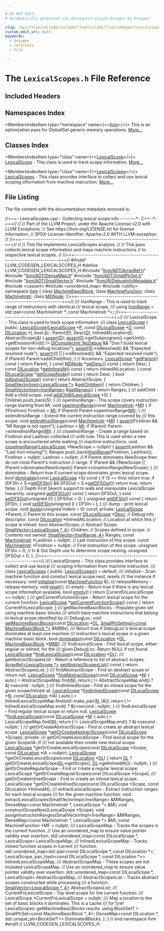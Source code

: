 ```yaml
---

# DO NOT EDIT!
# Automatically generated via docusaurus-plugin-doxygen by Doxygen.

slug: /api/files/include/include/llvm/include/llvm/codegen/lexicalscopes-h
custom_edit_url: null
keywords:
  - doxygen
  - reference
  - file

---
```





# The `LexicalScopes.h` File Reference

<DoxygenPage pluginConfig={pluginConfig}>



## Included Headers

<IncludesList>
<IncludesListItem
  filePath="llvm/ADT/ArrayRef.h"
  permalink="/docs/api/files/include/include/llvm/include/llvm/adt/arrayref-h"
  isLocal="true" />
<IncludesListItem
  filePath="llvm/ADT/DenseMap.h"
  permalink="/docs/api/files/include/include/llvm/include/llvm/adt/densemap-h"
  isLocal="true" />
<IncludesListItem
  filePath="llvm/ADT/SmallPtrSet.h"
  permalink="/docs/api/files/include/include/llvm/include/llvm/adt/smallptrset-h"
  isLocal="true" />
<IncludesListItem
  filePath="llvm/ADT/SmallVector.h"
  permalink="/docs/api/files/include/include/llvm/include/llvm/adt/smallvector-h"
  isLocal="true" />
<IncludesListItem
  filePath="llvm/IR/DebugInfoMetadata.h"
  permalink="/docs/api/files/include/include/llvm/include/llvm/ir/debuginfometadata-h"
  isLocal="true" />
<IncludesListItem
  filePath="cassert"
  permalink=""
  isLocal="false" />
<IncludesListItem
  filePath="unordered_map"
  permalink=""
  isLocal="false" />
<IncludesListItem
  filePath="utility"
  permalink=""
  isLocal="false" />
</IncludesList>

## Namespaces Index

<MembersIndex>

<MembersIndexItem
  type="namespace"
  name={<><a href="/docs/api/namespaces/llvm">llvm</a></>}>
This is an optimization pass for GlobalISel generic memory operations. <a href="/docs/api/namespaces/llvm/#details">More...</a>
</MembersIndexItem>

</MembersIndex>

## Classes Index

<MembersIndex>

<MembersIndexItem
  type="class"
  name={<><a href="/docs/api/classes/llvm/lexicalscope">LexicalScope</a></>}>
<a href="/docs/api/classes/llvm/lexicalscope">LexicalScope</a> - This class is used to track scope information. <a href="/docs/api/classes/llvm/lexicalscope/#details">More...</a>
</MembersIndexItem>

<MembersIndexItem
  type="class"
  name={<><a href="/docs/api/classes/llvm/lexicalscopes">LexicalScopes</a></>}>
<a href="/docs/api/classes/llvm/lexicalscopes">LexicalScopes</a> - This class provides interface to collect and use lexical scoping information from machine instruction. <a href="/docs/api/classes/llvm/lexicalscopes/#details">More...</a>
</MembersIndexItem>

</MembersIndex>


## File Listing

The file content with the documentation metadata removed is:

<ProgramListing>

<Link id="l00001" /><CodeLine lineNumber="1"><Highlight kind="comment">//===- LexicalScopes.cpp - Collecting lexical scope info --------&#42;- C++ -&#42;-===//</Highlight><Highlight kind="normal"></Highlight></CodeLine>
<Link id="l00002" /><CodeLine lineNumber="2"><Highlight kind="normal"></Highlight><Highlight kind="comment">//</Highlight><Highlight kind="normal"></Highlight></CodeLine>
<Link id="l00003" /><CodeLine lineNumber="3"><Highlight kind="normal"></Highlight><Highlight kind="comment">// Part of the LLVM Project, under the Apache License v2.0 with LLVM Exceptions.</Highlight><Highlight kind="normal"></Highlight></CodeLine>
<Link id="l00004" /><CodeLine lineNumber="4"><Highlight kind="normal"></Highlight><Highlight kind="comment">// See https://llvm.org/LICENSE.txt for license information.</Highlight><Highlight kind="normal"></Highlight></CodeLine>
<Link id="l00005" /><CodeLine lineNumber="5"><Highlight kind="normal"></Highlight><Highlight kind="comment">// SPDX-License-Identifier: Apache-2.0 WITH LLVM-exception</Highlight><Highlight kind="normal"></Highlight></CodeLine>
<Link id="l00006" /><CodeLine lineNumber="6"><Highlight kind="normal"></Highlight><Highlight kind="comment">//</Highlight><Highlight kind="normal"></Highlight></CodeLine>
<Link id="l00007" /><CodeLine lineNumber="7"><Highlight kind="normal"></Highlight><Highlight kind="comment">//===----------------------------------------------------------------------===//</Highlight><Highlight kind="normal"></Highlight></CodeLine>
<Link id="l00008" /><CodeLine lineNumber="8"><Highlight kind="normal"></Highlight><Highlight kind="comment">//</Highlight><Highlight kind="normal"></Highlight></CodeLine>
<Link id="l00009" /><CodeLine lineNumber="9"><Highlight kind="normal"></Highlight><Highlight kind="comment">// This file implements LexicalScopes analysis.</Highlight><Highlight kind="normal"></Highlight></CodeLine>
<Link id="l00010" /><CodeLine lineNumber="10"><Highlight kind="normal"></Highlight><Highlight kind="comment">//</Highlight><Highlight kind="normal"></Highlight></CodeLine>
<Link id="l00011" /><CodeLine lineNumber="11"><Highlight kind="normal"></Highlight><Highlight kind="comment">// This pass collects lexical scope information and maps machine instructions</Highlight><Highlight kind="normal"></Highlight></CodeLine>
<Link id="l00012" /><CodeLine lineNumber="12"><Highlight kind="normal"></Highlight><Highlight kind="comment">// to respective lexical scopes.</Highlight><Highlight kind="normal"></Highlight></CodeLine>
<Link id="l00013" /><CodeLine lineNumber="13"><Highlight kind="normal"></Highlight><Highlight kind="comment">//</Highlight><Highlight kind="normal"></Highlight></CodeLine>
<Link id="l00014" /><CodeLine lineNumber="14"><Highlight kind="normal"></Highlight><Highlight kind="comment">//===----------------------------------------------------------------------===//</Highlight><Highlight kind="normal"></Highlight></CodeLine>
<Link id="l00015" /><CodeLine lineNumber="15"><Highlight kind="normal"></Highlight></CodeLine>
<Link id="l00016" /><CodeLine lineNumber="16"><Highlight kind="normal"></Highlight><Highlight kind="preprocessor">#ifndef LLVM&#95;CODEGEN&#95;LEXICALSCOPES&#95;H</Highlight><Highlight kind="normal"></Highlight></CodeLine>
<Link id="l00017" /><CodeLine lineNumber="17"><Highlight kind="normal"></Highlight><Highlight kind="preprocessor">#define LLVM&#95;CODEGEN&#95;LEXICALSCOPES&#95;H</Highlight><Highlight kind="normal"></Highlight></CodeLine>
<Link id="l00018" /><CodeLine lineNumber="18"><Highlight kind="normal"></Highlight></CodeLine>
<Link id="l00019" /><CodeLine lineNumber="19"><Highlight kind="normal"></Highlight><Highlight kind="preprocessor">#include &quot;<a href="/docs/api/files/include/include/llvm/include/llvm/adt/arrayref-h">llvm/ADT/ArrayRef.h</a>&quot;</Highlight><Highlight kind="normal"></Highlight></CodeLine>
<Link id="l00020" /><CodeLine lineNumber="20"><Highlight kind="normal"></Highlight><Highlight kind="preprocessor">#include &quot;<a href="/docs/api/files/include/include/llvm/include/llvm/adt/densemap-h">llvm/ADT/DenseMap.h</a>&quot;</Highlight><Highlight kind="normal"></Highlight></CodeLine>
<Link id="l00021" /><CodeLine lineNumber="21"><Highlight kind="normal"></Highlight><Highlight kind="preprocessor">#include &quot;<a href="/docs/api/files/include/include/llvm/include/llvm/adt/smallptrset-h">llvm/ADT/SmallPtrSet.h</a>&quot;</Highlight><Highlight kind="normal"></Highlight></CodeLine>
<Link id="l00022" /><CodeLine lineNumber="22"><Highlight kind="normal"></Highlight><Highlight kind="preprocessor">#include &quot;<a href="/docs/api/files/include/include/llvm/include/llvm/adt/smallvector-h">llvm/ADT/SmallVector.h</a>&quot;</Highlight><Highlight kind="normal"></Highlight></CodeLine>
<Link id="l00023" /><CodeLine lineNumber="23"><Highlight kind="normal"></Highlight><Highlight kind="preprocessor">#include &quot;<a href="/docs/api/files/include/include/llvm/include/llvm/ir/debuginfometadata-h">llvm/IR/DebugInfoMetadata.h</a>&quot;</Highlight><Highlight kind="normal"></Highlight></CodeLine>
<Link id="l00024" /><CodeLine lineNumber="24"><Highlight kind="normal"></Highlight><Highlight kind="preprocessor">#include &lt;cassert&gt;</Highlight><Highlight kind="normal"></Highlight></CodeLine>
<Link id="l00025" /><CodeLine lineNumber="25"><Highlight kind="normal"></Highlight><Highlight kind="preprocessor">#include &lt;unordered&#95;map&gt;</Highlight><Highlight kind="normal"></Highlight></CodeLine>
<Link id="l00026" /><CodeLine lineNumber="26"><Highlight kind="normal"></Highlight><Highlight kind="preprocessor">#include &lt;utility&gt;</Highlight><Highlight kind="normal"></Highlight></CodeLine>
<Link id="l00027" /><CodeLine lineNumber="27"><Highlight kind="normal"></Highlight></CodeLine>
<Link id="l00028" /><CodeLine lineNumber="28"><Highlight kind="normal"></Highlight><Highlight kind="keyword">namespace </Highlight><Highlight kind="normal"><a href="/docs/api/namespaces/llvm">llvm</a> &#123;</Highlight></CodeLine>
<Link id="l00029" /><CodeLine lineNumber="29"><Highlight kind="normal"></Highlight></CodeLine>
<Link id="l00030" /><CodeLine lineNumber="30"><Highlight kind="normal"></Highlight><Highlight kind="keyword">class </Highlight><Highlight kind="normal"><a href="/docs/api/classes/llvm/machinebasicblock">MachineBasicBlock</a>;</Highlight></CodeLine>
<Link id="l00031" /><CodeLine lineNumber="31"><Highlight kind="normal"></Highlight><Highlight kind="keyword">class </Highlight><Highlight kind="normal"><a href="/docs/api/classes/llvm/machinefunction">MachineFunction</a>;</Highlight></CodeLine>
<Link id="l00032" /><CodeLine lineNumber="32"><Highlight kind="normal"></Highlight><Highlight kind="keyword">class </Highlight><Highlight kind="normal"><a href="/docs/api/classes/llvm/machineinstr">MachineInstr</a>;</Highlight></CodeLine>
<Link id="l00033" /><CodeLine lineNumber="33"><Highlight kind="normal"></Highlight><Highlight kind="keyword">class </Highlight><Highlight kind="normal"><a href="/docs/api/classes/llvm/mdnode">MDNode</a>;</Highlight></CodeLine>
<Link id="l00034" /><CodeLine lineNumber="34"><Highlight kind="normal"></Highlight></CodeLine>
<Link id="l00035" /><CodeLine lineNumber="35"><Highlight kind="normal"></Highlight><Highlight kind="comment">//===----------------------------------------------------------------------===//</Highlight><Highlight kind="comment"></Highlight></CodeLine>
<Link id="l00036" /><CodeLine lineNumber="36"><Highlight kind="comment">/// InsnRange - This is used to track range of instructions with identical</Highlight></CodeLine>
<Link id="l00037" /><CodeLine lineNumber="37"><Highlight kind="comment">/// lexical scope.</Highlight></CodeLine>
<Link id="l00038" /><CodeLine lineNumber="38"><Highlight kind="comment">///</Highlight><Highlight kind="normal"></Highlight></CodeLine>
<Link id="l00039" /><CodeLine lineNumber="39" lineLink="/docs/api/namespaces/llvm/#a50e4c9f81d1b75e9f5706df4cdb3c489"><Highlight kind="normal"></Highlight><Highlight kind="keyword">using </Highlight><Highlight kind="normal"><a href="/docs/api/namespaces/llvm/#a50e4c9f81d1b75e9f5706df4cdb3c489">InsnRange</a> = std::pair&lt;const MachineInstr &#42;, const MachineInstr &#42;&gt;;</Highlight></CodeLine>
<Link id="l00040" /><CodeLine lineNumber="40"><Highlight kind="normal"></Highlight></CodeLine>
<Link id="l00041" /><CodeLine lineNumber="41"><Highlight kind="normal"></Highlight><Highlight kind="comment">//===----------------------------------------------------------------------===//</Highlight><Highlight kind="comment"></Highlight></CodeLine>
<Link id="l00042" /><CodeLine lineNumber="42"><Highlight kind="comment">/// LexicalScope - This class is used to track scope information.</Highlight></CodeLine>
<Link id="l00043" /><CodeLine lineNumber="43"><Highlight kind="comment">///</Highlight><Highlight kind="normal"></Highlight></CodeLine>
<Link id="l00044" /><CodeLine lineNumber="44" lineLink="/docs/api/classes/llvm/lexicalscope"><Highlight kind="normal"></Highlight><Highlight kind="keyword">class </Highlight><Highlight kind="normal"><a href="/docs/api/classes/llvm/lexicalscope/#a5056165859b8d49ebccf7d759764925a">LexicalScope</a> &#123;</Highlight></CodeLine>
<Link id="l00045" /><CodeLine lineNumber="45"><Highlight kind="normal"></Highlight><Highlight kind="keyword">public</Highlight><Highlight kind="normal">:</Highlight></CodeLine>
<Link id="l00046" /><CodeLine lineNumber="46" lineLink="/docs/api/classes/llvm/lexicalscope/#a5056165859b8d49ebccf7d759764925a"><Highlight kind="normal">  <a href="/docs/api/classes/llvm/lexicalscope/#a5056165859b8d49ebccf7d759764925a">LexicalScope</a>(<a href="/docs/api/classes/llvm/lexicalscope/#a5056165859b8d49ebccf7d759764925a">LexicalScope</a> &#42;<a href="/docs/api/files/lib/lib/option/option-cpp/#a04665169063c8ca1f2ea96c27fc7c2b2">P</a>, </Highlight><Highlight kind="keyword">const</Highlight><Highlight kind="normal"> <a href="/docs/api/classes/llvm/dilocalscope">DILocalScope</a> &#42;<a href="/docs/api/files/lib/lib/ir/builtingcs-cpp/#a6a9f043784cf87001c84980afa76da82">D</a>, </Highlight><Highlight kind="keyword">const</Highlight><Highlight kind="normal"> <a href="/docs/api/classes/llvm/dilocation">DILocation</a> &#42;<a href="/docs/api/files/lib/lib/support/md5-cpp/#ac0eafdc9ee161b71e7af98af736952fd">I</a>,</Highlight></CodeLine>
<Link id="l00047" /><CodeLine lineNumber="47"><Highlight kind="normal">               </Highlight><Highlight kind="keywordtype">bool</Highlight><Highlight kind="normal"> <a href="/docs/api/files/lib/lib/ir/builtingcs-cpp/#a2e38c85003a042421cde1647632d0b72">A</a>)</Highlight></CodeLine>
<Link id="l00048" /><CodeLine lineNumber="48"><Highlight kind="normal">      : Parent(<a href="/docs/api/files/lib/lib/option/option-cpp/#a04665169063c8ca1f2ea96c27fc7c2b2">P</a>), Desc(<a href="/docs/api/files/lib/lib/ir/builtingcs-cpp/#a6a9f043784cf87001c84980afa76da82">D</a>), InlinedAtLocation(<a href="/docs/api/files/lib/lib/support/md5-cpp/#ac0eafdc9ee161b71e7af98af736952fd">I</a>), AbstractScope(<a href="/docs/api/files/lib/lib/ir/builtingcs-cpp/#a2e38c85003a042421cde1647632d0b72">A</a>) &#123;</Highlight></CodeLine>
<Link id="l00049" /><CodeLine lineNumber="49"><Highlight kind="normal">    <a href="/docs/api/files/lib/lib/target/lib/target/amdgpu/silowercontrolflow-cpp/#a4868c5d81c5ccc98c47aeab6244346a0">assert</a>(<a href="/docs/api/files/lib/lib/ir/builtingcs-cpp/#a6a9f043784cf87001c84980afa76da82">D</a>);</Highlight></CodeLine>
<Link id="l00050" /><CodeLine lineNumber="50"><Highlight kind="normal">    <a href="/docs/api/files/lib/lib/target/lib/target/amdgpu/silowercontrolflow-cpp/#a4868c5d81c5ccc98c47aeab6244346a0">assert</a>(<a href="/docs/api/files/lib/lib/ir/builtingcs-cpp/#a6a9f043784cf87001c84980afa76da82">D</a>-&gt;getSubprogram()-&gt;getUnit()-&gt;getEmissionKind() !=</Highlight></CodeLine>
<Link id="l00051" /><CodeLine lineNumber="51"><Highlight kind="normal">           <a href="/docs/api/classes/llvm/dicompileunit/#abbc2b566b9aa870d5b7131017b7ba66dadb74da0a389a2704e8e01c66ace2913e">DICompileUnit::NoDebug</a> &amp;&amp;</Highlight></CodeLine>
<Link id="l00052" /><CodeLine lineNumber="52"><Highlight kind="normal">           </Highlight><Highlight kind="stringliteral">&quot;Don&#39;t build lexical scopes for non-debug locations&quot;</Highlight><Highlight kind="normal">);</Highlight></CodeLine>
<Link id="l00053" /><CodeLine lineNumber="53"><Highlight kind="normal">    <a href="/docs/api/files/lib/lib/target/lib/target/amdgpu/silowercontrolflow-cpp/#a4868c5d81c5ccc98c47aeab6244346a0">assert</a>(<a href="/docs/api/files/lib/lib/ir/builtingcs-cpp/#a6a9f043784cf87001c84980afa76da82">D</a>-&gt;isResolved() &amp;&amp; </Highlight><Highlight kind="stringliteral">&quot;Expected resolved node&quot;</Highlight><Highlight kind="normal">);</Highlight></CodeLine>
<Link id="l00054" /><CodeLine lineNumber="54"><Highlight kind="normal">    <a href="/docs/api/files/lib/lib/target/lib/target/amdgpu/silowercontrolflow-cpp/#a4868c5d81c5ccc98c47aeab6244346a0">assert</a>((!<a href="/docs/api/files/lib/lib/support/md5-cpp/#ac0eafdc9ee161b71e7af98af736952fd">I</a> || <a href="/docs/api/files/lib/lib/support/md5-cpp/#ac0eafdc9ee161b71e7af98af736952fd">I</a>-&gt;isResolved()) &amp;&amp; </Highlight><Highlight kind="stringliteral">&quot;Expected resolved node&quot;</Highlight><Highlight kind="normal">);</Highlight></CodeLine>
<Link id="l00055" /><CodeLine lineNumber="55"><Highlight kind="normal">    </Highlight><Highlight kind="keywordflow">if</Highlight><Highlight kind="normal"> (Parent)</Highlight></CodeLine>
<Link id="l00056" /><CodeLine lineNumber="56"><Highlight kind="normal">      Parent-&gt;addChild(</Highlight><Highlight kind="keyword">this</Highlight><Highlight kind="normal">);</Highlight></CodeLine>
<Link id="l00057" /><CodeLine lineNumber="57"><Highlight kind="normal">  &#125;</Highlight></CodeLine>
<Link id="l00058" /><CodeLine lineNumber="58"><Highlight kind="normal"></Highlight></CodeLine>
<Link id="l00059" /><CodeLine lineNumber="59"><Highlight kind="normal">  </Highlight><Highlight kind="comment">// Accessors.</Highlight><Highlight kind="normal"></Highlight></CodeLine>
<Link id="l00060" /><CodeLine lineNumber="60" lineLink="/docs/api/classes/llvm/lexicalscope/#abfe1293dae8af8a9e33d6cc4ed7e53fc"><Highlight kind="normal">  <a href="/docs/api/classes/llvm/lexicalscope/#a5056165859b8d49ebccf7d759764925a">LexicalScope</a> &#42;<a href="/docs/api/classes/llvm/lexicalscope/#abfe1293dae8af8a9e33d6cc4ed7e53fc">getParent</a>()</Highlight><Highlight kind="keyword"> const </Highlight><Highlight kind="normal">&#123; </Highlight><Highlight kind="keywordflow">return</Highlight><Highlight kind="normal"> Parent; &#125;</Highlight></CodeLine>
<Link id="l00061" /><CodeLine lineNumber="61" lineLink="/docs/api/classes/llvm/lexicalscope/#ac6cc593a4dbc9a02c78f3d8e1061b89a"><Highlight kind="normal">  </Highlight><Highlight kind="keyword">const</Highlight><Highlight kind="normal"> <a href="/docs/api/classes/llvm/mdnode">MDNode</a> &#42;<a href="/docs/api/classes/llvm/lexicalscope/#ac6cc593a4dbc9a02c78f3d8e1061b89a">getDesc</a>()</Highlight><Highlight kind="keyword"> const </Highlight><Highlight kind="normal">&#123; </Highlight><Highlight kind="keywordflow">return</Highlight><Highlight kind="normal"> Desc; &#125;</Highlight></CodeLine>
<Link id="l00062" /><CodeLine lineNumber="62" lineLink="/docs/api/classes/llvm/lexicalscope/#a4c2f9084d3ab99d1e3a81ed7895ec06b"><Highlight kind="normal">  </Highlight><Highlight kind="keyword">const</Highlight><Highlight kind="normal"> <a href="/docs/api/classes/llvm/dilocation">DILocation</a> &#42;<a href="/docs/api/classes/llvm/lexicalscope/#a4c2f9084d3ab99d1e3a81ed7895ec06b">getInlinedAt</a>()</Highlight><Highlight kind="keyword"> const </Highlight><Highlight kind="normal">&#123; </Highlight><Highlight kind="keywordflow">return</Highlight><Highlight kind="normal"> InlinedAtLocation; &#125;</Highlight></CodeLine>
<Link id="l00063" /><CodeLine lineNumber="63" lineLink="/docs/api/classes/llvm/lexicalscope/#a55c32cfbb5a9cf63e9a9576666d17796"><Highlight kind="normal">  </Highlight><Highlight kind="keyword">const</Highlight><Highlight kind="normal"> <a href="/docs/api/classes/llvm/dilocalscope">DILocalScope</a> &#42;<a href="/docs/api/classes/llvm/lexicalscope/#a55c32cfbb5a9cf63e9a9576666d17796">getScopeNode</a>()</Highlight><Highlight kind="keyword"> const </Highlight><Highlight kind="normal">&#123; </Highlight><Highlight kind="keywordflow">return</Highlight><Highlight kind="normal"> Desc; &#125;</Highlight></CodeLine>
<Link id="l00064" /><CodeLine lineNumber="64" lineLink="/docs/api/classes/llvm/lexicalscope/#af179324c1aaa5b134c51c4bda72cb357"><Highlight kind="normal">  </Highlight><Highlight kind="keywordtype">bool</Highlight><Highlight kind="normal"> <a href="/docs/api/classes/llvm/lexicalscope/#af179324c1aaa5b134c51c4bda72cb357">isAbstractScope</a>()</Highlight><Highlight kind="keyword"> const </Highlight><Highlight kind="normal">&#123; </Highlight><Highlight kind="keywordflow">return</Highlight><Highlight kind="normal"> AbstractScope; &#125;</Highlight></CodeLine>
<Link id="l00065" /><CodeLine lineNumber="65" lineLink="/docs/api/classes/llvm/lexicalscope/#a1e1fdb87c9819b28634bea00da2b6ca1"><Highlight kind="normal">  <a href="/docs/api/classes/llvm/smallvectorimpl">SmallVectorImpl&lt;LexicalScope &#42;&gt;</a> &amp;<a href="/docs/api/classes/llvm/lexicalscope/#a1e1fdb87c9819b28634bea00da2b6ca1">getChildren</a>() &#123; </Highlight><Highlight kind="keywordflow">return</Highlight><Highlight kind="normal"> Children; &#125;</Highlight></CodeLine>
<Link id="l00066" /><CodeLine lineNumber="66" lineLink="/docs/api/classes/llvm/lexicalscope/#a4f977132f8ef94fe76347543705ad47b"><Highlight kind="normal">  <a href="/docs/api/classes/llvm/smallvectorimpl">SmallVectorImpl&lt;InsnRange&gt;</a> &amp;<a href="/docs/api/classes/llvm/lexicalscope/#a4f977132f8ef94fe76347543705ad47b">getRanges</a>() &#123; </Highlight><Highlight kind="keywordflow">return</Highlight><Highlight kind="normal"> Ranges; &#125;</Highlight></CodeLine>
<Link id="l00067" /><CodeLine lineNumber="67"><Highlight kind="normal"></Highlight><Highlight kind="comment"></Highlight></CodeLine>
<Link id="l00068" /><CodeLine lineNumber="68"><Highlight kind="comment">  /// addChild - Add a child scope.</Highlight><Highlight kind="normal"></Highlight></CodeLine>
<Link id="l00069" /><CodeLine lineNumber="69" lineLink="/docs/api/classes/llvm/lexicalscope/#a9bacdc46932ffbd612895efbbb3c0e4c"><Highlight kind="normal">  </Highlight><Highlight kind="keywordtype">void</Highlight><Highlight kind="normal"> <a href="/docs/api/classes/llvm/lexicalscope/#a9bacdc46932ffbd612895efbbb3c0e4c">addChild</a>(<a href="/docs/api/classes/llvm/lexicalscope/#a5056165859b8d49ebccf7d759764925a">LexicalScope</a> &#42;S) &#123; Children.push&#95;back(S); &#125;</Highlight></CodeLine>
<Link id="l00070" /><CodeLine lineNumber="70"><Highlight kind="normal"></Highlight><Highlight kind="comment"></Highlight></CodeLine>
<Link id="l00071" /><CodeLine lineNumber="71"><Highlight kind="comment">  /// openInsnRange - This scope covers instruction range starting from MI.</Highlight><Highlight kind="normal"></Highlight></CodeLine>
<Link id="l00072" /><CodeLine lineNumber="72" lineLink="/docs/api/classes/llvm/lexicalscope/#a9a64a2cf8d719b2c74a8d649b1e31ca5"><Highlight kind="normal">  </Highlight><Highlight kind="keywordtype">void</Highlight><Highlight kind="normal"> <a href="/docs/api/classes/llvm/lexicalscope/#a9a64a2cf8d719b2c74a8d649b1e31ca5">openInsnRange</a>(</Highlight><Highlight kind="keyword">const</Highlight><Highlight kind="normal"> <a href="/docs/api/classes/llvm/machineinstr">MachineInstr</a> &#42;<a href="/docs/api/files/lib/lib/codegen/lib/codegen/globalisel/irtranslator-cpp/#abe44dfdea65b4f7e11e0a608ab708b76">MI</a>) &#123;</Highlight></CodeLine>
<Link id="l00073" /><CodeLine lineNumber="73"><Highlight kind="normal">    </Highlight><Highlight kind="keywordflow">if</Highlight><Highlight kind="normal"> (!FirstInsn)</Highlight></CodeLine>
<Link id="l00074" /><CodeLine lineNumber="74"><Highlight kind="normal">      FirstInsn = <a href="/docs/api/files/lib/lib/codegen/lib/codegen/globalisel/irtranslator-cpp/#abe44dfdea65b4f7e11e0a608ab708b76">MI</a>;</Highlight></CodeLine>
<Link id="l00075" /><CodeLine lineNumber="75"><Highlight kind="normal"></Highlight></CodeLine>
<Link id="l00076" /><CodeLine lineNumber="76"><Highlight kind="normal">    </Highlight><Highlight kind="keywordflow">if</Highlight><Highlight kind="normal"> (Parent)</Highlight></CodeLine>
<Link id="l00077" /><CodeLine lineNumber="77"><Highlight kind="normal">      Parent-&gt;openInsnRange(<a href="/docs/api/files/lib/lib/codegen/lib/codegen/globalisel/irtranslator-cpp/#abe44dfdea65b4f7e11e0a608ab708b76">MI</a>);</Highlight></CodeLine>
<Link id="l00078" /><CodeLine lineNumber="78"><Highlight kind="normal">  &#125;</Highlight></CodeLine>
<Link id="l00079" /><CodeLine lineNumber="79"><Highlight kind="normal"></Highlight><Highlight kind="comment"></Highlight></CodeLine>
<Link id="l00080" /><CodeLine lineNumber="80"><Highlight kind="comment">  /// extendInsnRange - Extend the current instruction range covered by</Highlight></CodeLine>
<Link id="l00081" /><CodeLine lineNumber="81"><Highlight kind="comment">  /// this scope.</Highlight><Highlight kind="normal"></Highlight></CodeLine>
<Link id="l00082" /><CodeLine lineNumber="82" lineLink="/docs/api/classes/llvm/lexicalscope/#a1af6f5fb0434fc2fd5ab3574064a4950"><Highlight kind="normal">  </Highlight><Highlight kind="keywordtype">void</Highlight><Highlight kind="normal"> <a href="/docs/api/classes/llvm/lexicalscope/#a1af6f5fb0434fc2fd5ab3574064a4950">extendInsnRange</a>(</Highlight><Highlight kind="keyword">const</Highlight><Highlight kind="normal"> <a href="/docs/api/classes/llvm/machineinstr">MachineInstr</a> &#42;<a href="/docs/api/files/lib/lib/codegen/lib/codegen/globalisel/irtranslator-cpp/#abe44dfdea65b4f7e11e0a608ab708b76">MI</a>) &#123;</Highlight></CodeLine>
<Link id="l00083" /><CodeLine lineNumber="83"><Highlight kind="normal">    <a href="/docs/api/files/lib/lib/target/lib/target/amdgpu/silowercontrolflow-cpp/#a4868c5d81c5ccc98c47aeab6244346a0">assert</a>(FirstInsn &amp;&amp; </Highlight><Highlight kind="stringliteral">&quot;MI Range is not open!&quot;</Highlight><Highlight kind="normal">);</Highlight></CodeLine>
<Link id="l00084" /><CodeLine lineNumber="84"><Highlight kind="normal">    LastInsn = <a href="/docs/api/files/lib/lib/codegen/lib/codegen/globalisel/irtranslator-cpp/#abe44dfdea65b4f7e11e0a608ab708b76">MI</a>;</Highlight></CodeLine>
<Link id="l00085" /><CodeLine lineNumber="85"><Highlight kind="normal">    </Highlight><Highlight kind="keywordflow">if</Highlight><Highlight kind="normal"> (Parent)</Highlight></CodeLine>
<Link id="l00086" /><CodeLine lineNumber="86"><Highlight kind="normal">      Parent-&gt;extendInsnRange(<a href="/docs/api/files/lib/lib/codegen/lib/codegen/globalisel/irtranslator-cpp/#abe44dfdea65b4f7e11e0a608ab708b76">MI</a>);</Highlight></CodeLine>
<Link id="l00087" /><CodeLine lineNumber="87"><Highlight kind="normal">  &#125;</Highlight></CodeLine>
<Link id="l00088" /><CodeLine lineNumber="88"><Highlight kind="normal"></Highlight><Highlight kind="comment"></Highlight></CodeLine>
<Link id="l00089" /><CodeLine lineNumber="89"><Highlight kind="comment">  /// closeInsnRange - Create a range based on FirstInsn and LastInsn collected</Highlight></CodeLine>
<Link id="l00090" /><CodeLine lineNumber="90"><Highlight kind="comment">  /// until now. This is used when a new scope is encountered while walking</Highlight></CodeLine>
<Link id="l00091" /><CodeLine lineNumber="91"><Highlight kind="comment">  /// machine instructions.</Highlight><Highlight kind="normal"></Highlight></CodeLine>
<Link id="l00092" /><CodeLine lineNumber="92" lineLink="/docs/api/classes/llvm/lexicalscope/#ae66f8be9ebdd37ca2829b3895f363213"><Highlight kind="normal">  </Highlight><Highlight kind="keywordtype">void</Highlight><Highlight kind="normal"> <a href="/docs/api/classes/llvm/lexicalscope/#ae66f8be9ebdd37ca2829b3895f363213">closeInsnRange</a>(<a href="/docs/api/classes/llvm/lexicalscope/#a5056165859b8d49ebccf7d759764925a">LexicalScope</a> &#42;NewScope = </Highlight><Highlight kind="keyword">nullptr</Highlight><Highlight kind="normal">) &#123;</Highlight></CodeLine>
<Link id="l00093" /><CodeLine lineNumber="93"><Highlight kind="normal">    <a href="/docs/api/files/lib/lib/target/lib/target/amdgpu/silowercontrolflow-cpp/#a4868c5d81c5ccc98c47aeab6244346a0">assert</a>(LastInsn &amp;&amp; </Highlight><Highlight kind="stringliteral">&quot;Last insn missing!&quot;</Highlight><Highlight kind="normal">);</Highlight></CodeLine>
<Link id="l00094" /><CodeLine lineNumber="94"><Highlight kind="normal">    Ranges.push&#95;back(<a href="/docs/api/namespaces/llvm/#a50e4c9f81d1b75e9f5706df4cdb3c489">InsnRange</a>(FirstInsn, LastInsn));</Highlight></CodeLine>
<Link id="l00095" /><CodeLine lineNumber="95"><Highlight kind="normal">    FirstInsn = </Highlight><Highlight kind="keyword">nullptr</Highlight><Highlight kind="normal">;</Highlight></CodeLine>
<Link id="l00096" /><CodeLine lineNumber="96"><Highlight kind="normal">    LastInsn = </Highlight><Highlight kind="keyword">nullptr</Highlight><Highlight kind="normal">;</Highlight></CodeLine>
<Link id="l00097" /><CodeLine lineNumber="97"><Highlight kind="normal">    </Highlight><Highlight kind="comment">// If Parent dominates NewScope then do not close Parent&#39;s instruction</Highlight><Highlight kind="normal"></Highlight></CodeLine>
<Link id="l00098" /><CodeLine lineNumber="98"><Highlight kind="normal">    </Highlight><Highlight kind="comment">// range.</Highlight><Highlight kind="normal"></Highlight></CodeLine>
<Link id="l00099" /><CodeLine lineNumber="99"><Highlight kind="normal">    </Highlight><Highlight kind="keywordflow">if</Highlight><Highlight kind="normal"> (Parent &amp;&amp; (!NewScope || !Parent-&gt;dominates(NewScope)))</Highlight></CodeLine>
<Link id="l00100" /><CodeLine lineNumber="100"><Highlight kind="normal">      Parent-&gt;closeInsnRange(NewScope);</Highlight></CodeLine>
<Link id="l00101" /><CodeLine lineNumber="101"><Highlight kind="normal">  &#125;</Highlight></CodeLine>
<Link id="l00102" /><CodeLine lineNumber="102"><Highlight kind="normal"></Highlight><Highlight kind="comment"></Highlight></CodeLine>
<Link id="l00103" /><CodeLine lineNumber="103"><Highlight kind="comment">  /// dominates - Return true if current scope dominates given lexical scope.</Highlight><Highlight kind="normal"></Highlight></CodeLine>
<Link id="l00104" /><CodeLine lineNumber="104" lineLink="/docs/api/classes/llvm/lexicalscope/#ae04a46911c4da59193051d6fcf2f781d"><Highlight kind="normal">  </Highlight><Highlight kind="keywordtype">bool</Highlight><Highlight kind="normal"> <a href="/docs/api/classes/llvm/lexicalscope/#ae04a46911c4da59193051d6fcf2f781d">dominates</a>(</Highlight><Highlight kind="keyword">const</Highlight><Highlight kind="normal"> <a href="/docs/api/classes/llvm/lexicalscope/#a5056165859b8d49ebccf7d759764925a">LexicalScope</a> &#42;S)</Highlight><Highlight kind="keyword"> const </Highlight><Highlight kind="normal">&#123;</Highlight></CodeLine>
<Link id="l00105" /><CodeLine lineNumber="105"><Highlight kind="normal">    </Highlight><Highlight kind="keywordflow">if</Highlight><Highlight kind="normal"> (S == </Highlight><Highlight kind="keyword">this</Highlight><Highlight kind="normal">)</Highlight></CodeLine>
<Link id="l00106" /><CodeLine lineNumber="106"><Highlight kind="normal">      </Highlight><Highlight kind="keywordflow">return</Highlight><Highlight kind="normal"> </Highlight><Highlight kind="keyword">true</Highlight><Highlight kind="normal">;</Highlight></CodeLine>
<Link id="l00107" /><CodeLine lineNumber="107"><Highlight kind="normal">    </Highlight><Highlight kind="keywordflow">if</Highlight><Highlight kind="normal"> (DFSIn &lt; S-&gt;<a href="/docs/api/classes/llvm/lexicalscope/#a15011e35c6917966641150d76521b2d7">getDFSIn</a>() &amp;&amp; DFSOut &gt; S-&gt;<a href="/docs/api/classes/llvm/lexicalscope/#a6cd93562d70581c0111c3642edc3bc83">getDFSOut</a>())</Highlight></CodeLine>
<Link id="l00108" /><CodeLine lineNumber="108"><Highlight kind="normal">      </Highlight><Highlight kind="keywordflow">return</Highlight><Highlight kind="normal"> </Highlight><Highlight kind="keyword">true</Highlight><Highlight kind="normal">;</Highlight></CodeLine>
<Link id="l00109" /><CodeLine lineNumber="109"><Highlight kind="normal">    </Highlight><Highlight kind="keywordflow">return</Highlight><Highlight kind="normal"> </Highlight><Highlight kind="keyword">false</Highlight><Highlight kind="normal">;</Highlight></CodeLine>
<Link id="l00110" /><CodeLine lineNumber="110"><Highlight kind="normal">  &#125;</Highlight></CodeLine>
<Link id="l00111" /><CodeLine lineNumber="111"><Highlight kind="normal"></Highlight></CodeLine>
<Link id="l00112" /><CodeLine lineNumber="112"><Highlight kind="normal">  </Highlight><Highlight kind="comment">// Depth First Search support to walk and manipulate LexicalScope hierarchy.</Highlight><Highlight kind="normal"></Highlight></CodeLine>
<Link id="l00113" /><CodeLine lineNumber="113" lineLink="/docs/api/classes/llvm/lexicalscope/#a6cd93562d70581c0111c3642edc3bc83"><Highlight kind="normal">  </Highlight><Highlight kind="keywordtype">unsigned</Highlight><Highlight kind="normal"> <a href="/docs/api/classes/llvm/lexicalscope/#a6cd93562d70581c0111c3642edc3bc83">getDFSOut</a>()</Highlight><Highlight kind="keyword"> const </Highlight><Highlight kind="normal">&#123; </Highlight><Highlight kind="keywordflow">return</Highlight><Highlight kind="normal"> DFSOut; &#125;</Highlight></CodeLine>
<Link id="l00114" /><CodeLine lineNumber="114" lineLink="/docs/api/classes/llvm/lexicalscope/#a623ae5e64f151e42cb2c4ccc09578d3f"><Highlight kind="normal">  </Highlight><Highlight kind="keywordtype">void</Highlight><Highlight kind="normal"> <a href="/docs/api/classes/llvm/lexicalscope/#a623ae5e64f151e42cb2c4ccc09578d3f">setDFSOut</a>(</Highlight><Highlight kind="keywordtype">unsigned</Highlight><Highlight kind="normal"> O) &#123; DFSOut = O; &#125;</Highlight></CodeLine>
<Link id="l00115" /><CodeLine lineNumber="115" lineLink="/docs/api/classes/llvm/lexicalscope/#a15011e35c6917966641150d76521b2d7"><Highlight kind="normal">  </Highlight><Highlight kind="keywordtype">unsigned</Highlight><Highlight kind="normal"> <a href="/docs/api/classes/llvm/lexicalscope/#a15011e35c6917966641150d76521b2d7">getDFSIn</a>()</Highlight><Highlight kind="keyword"> const </Highlight><Highlight kind="normal">&#123; </Highlight><Highlight kind="keywordflow">return</Highlight><Highlight kind="normal"> DFSIn; &#125;</Highlight></CodeLine>
<Link id="l00116" /><CodeLine lineNumber="116" lineLink="/docs/api/classes/llvm/lexicalscope/#aa7bab7cb39831c29a79ae067af5cac80"><Highlight kind="normal">  </Highlight><Highlight kind="keywordtype">void</Highlight><Highlight kind="normal"> <a href="/docs/api/classes/llvm/lexicalscope/#aa7bab7cb39831c29a79ae067af5cac80">setDFSIn</a>(</Highlight><Highlight kind="keywordtype">unsigned</Highlight><Highlight kind="normal"> <a href="/docs/api/files/lib/lib/support/md5-cpp/#ac0eafdc9ee161b71e7af98af736952fd">I</a>) &#123; DFSIn = <a href="/docs/api/files/lib/lib/support/md5-cpp/#ac0eafdc9ee161b71e7af98af736952fd">I</a>; &#125;</Highlight></CodeLine>
<Link id="l00117" /><CodeLine lineNumber="117"><Highlight kind="normal"></Highlight><Highlight kind="comment"></Highlight></CodeLine>
<Link id="l00118" /><CodeLine lineNumber="118"><Highlight kind="comment">  /// dump - print lexical scope.</Highlight><Highlight kind="normal"></Highlight></CodeLine>
<Link id="l00119" /><CodeLine lineNumber="119"><Highlight kind="normal">  </Highlight><Highlight kind="keywordtype">void</Highlight><Highlight kind="normal"> <a href="/docs/api/classes/llvm/lexicalscope/#aa6c3d87456bbee468f6fd51bf8163dfe">dump</a>(</Highlight><Highlight kind="keywordtype">unsigned</Highlight><Highlight kind="normal"> Indent = 0) </Highlight><Highlight kind="keyword">const</Highlight><Highlight kind="normal">;</Highlight></CodeLine>
<Link id="l00120" /><CodeLine lineNumber="120"><Highlight kind="normal"></Highlight></CodeLine>
<Link id="l00121" /><CodeLine lineNumber="121"><Highlight kind="normal"></Highlight><Highlight kind="keyword">private</Highlight><Highlight kind="normal">:</Highlight></CodeLine>
<Link id="l00122" /><CodeLine lineNumber="122"><Highlight kind="normal">  <a href="/docs/api/classes/llvm/lexicalscope">LexicalScope</a> &#42;Parent;                        </Highlight><Highlight kind="comment">// Parent to this scope.</Highlight><Highlight kind="normal"></Highlight></CodeLine>
<Link id="l00123" /><CodeLine lineNumber="123"><Highlight kind="normal">  </Highlight><Highlight kind="keyword">const</Highlight><Highlight kind="normal"> <a href="/docs/api/classes/llvm/dilocalscope">DILocalScope</a> &#42;<a href="/docs/api/namespaces/llvm/#a4de98a9acffcef5bb4b31862cb8c72ac">Desc</a>;                    </Highlight><Highlight kind="comment">// Debug info descriptor.</Highlight><Highlight kind="normal"></Highlight></CodeLine>
<Link id="l00124" /><CodeLine lineNumber="124"><Highlight kind="normal">  </Highlight><Highlight kind="keyword">const</Highlight><Highlight kind="normal"> <a href="/docs/api/classes/llvm/dilocation">DILocation</a> &#42;InlinedAtLocation;         </Highlight><Highlight kind="comment">// Location at which this</Highlight><Highlight kind="normal"></Highlight></CodeLine>
<Link id="l00125" /><CodeLine lineNumber="125"><Highlight kind="normal">                                               </Highlight><Highlight kind="comment">// scope is inlined.</Highlight><Highlight kind="normal"></Highlight></CodeLine>
<Link id="l00126" /><CodeLine lineNumber="126"><Highlight kind="normal">  </Highlight><Highlight kind="keywordtype">bool</Highlight><Highlight kind="normal"> AbstractScope;                          </Highlight><Highlight kind="comment">// Abstract Scope</Highlight><Highlight kind="normal"></Highlight></CodeLine>
<Link id="l00127" /><CodeLine lineNumber="127"><Highlight kind="normal">  <a href="/docs/api/classes/llvm/smallvector">SmallVector&lt;LexicalScope &#42;, 4&gt;</a> Children;     </Highlight><Highlight kind="comment">// Scopes defined in scope.</Highlight><Highlight kind="normal"></Highlight></CodeLine>
<Link id="l00128" /><CodeLine lineNumber="128"><Highlight kind="normal">                                               </Highlight><Highlight kind="comment">// Contents not owned.</Highlight><Highlight kind="normal"></Highlight></CodeLine>
<Link id="l00129" /><CodeLine lineNumber="129"><Highlight kind="normal">  <a href="/docs/api/classes/llvm/smallvector">SmallVector&lt;InsnRange, 4&gt;</a> Ranges;</Highlight></CodeLine>
<Link id="l00130" /><CodeLine lineNumber="130"><Highlight kind="normal"></Highlight></CodeLine>
<Link id="l00131" /><CodeLine lineNumber="131"><Highlight kind="normal">  </Highlight><Highlight kind="keyword">const</Highlight><Highlight kind="normal"> <a href="/docs/api/classes/llvm/machineinstr">MachineInstr</a> &#42;LastInsn = </Highlight><Highlight kind="keyword">nullptr</Highlight><Highlight kind="normal">;  </Highlight><Highlight kind="comment">// Last instruction of this scope.</Highlight><Highlight kind="normal"></Highlight></CodeLine>
<Link id="l00132" /><CodeLine lineNumber="132"><Highlight kind="normal">  </Highlight><Highlight kind="keyword">const</Highlight><Highlight kind="normal"> <a href="/docs/api/classes/llvm/machineinstr">MachineInstr</a> &#42;FirstInsn = </Highlight><Highlight kind="keyword">nullptr</Highlight><Highlight kind="normal">; </Highlight><Highlight kind="comment">// First instruction of this scope.</Highlight><Highlight kind="normal"></Highlight></CodeLine>
<Link id="l00133" /><CodeLine lineNumber="133"><Highlight kind="normal">  </Highlight><Highlight kind="keywordtype">unsigned</Highlight><Highlight kind="normal"> DFSIn = 0; </Highlight><Highlight kind="comment">// In &amp; Out Depth use to determine scope nesting.</Highlight><Highlight kind="normal"></Highlight></CodeLine>
<Link id="l00134" /><CodeLine lineNumber="134"><Highlight kind="normal">  </Highlight><Highlight kind="keywordtype">unsigned</Highlight><Highlight kind="normal"> DFSOut = 0;</Highlight></CodeLine>
<Link id="l00135" /><CodeLine lineNumber="135"><Highlight kind="normal">&#125;;</Highlight></CodeLine>
<Link id="l00136" /><CodeLine lineNumber="136"><Highlight kind="normal"></Highlight></CodeLine>
<Link id="l00137" /><CodeLine lineNumber="137"><Highlight kind="normal"></Highlight><Highlight kind="comment">//===----------------------------------------------------------------------===//</Highlight><Highlight kind="comment"></Highlight></CodeLine>
<Link id="l00138" /><CodeLine lineNumber="138"><Highlight kind="comment">/// LexicalScopes -  This class provides interface to collect and use lexical</Highlight></CodeLine>
<Link id="l00139" /><CodeLine lineNumber="139"><Highlight kind="comment">/// scoping information from machine instruction.</Highlight></CodeLine>
<Link id="l00140" /><CodeLine lineNumber="140"><Highlight kind="comment">///</Highlight><Highlight kind="normal"></Highlight></CodeLine>
<Link id="l00141" /><CodeLine lineNumber="141" lineLink="/docs/api/classes/llvm/lexicalscopes"><Highlight kind="normal"></Highlight><Highlight kind="keyword">class </Highlight><Highlight kind="normal"><a href="/docs/api/classes/llvm/lexicalscopes/#a4c0018016f2b307b109ba4afd66dfa59">LexicalScopes</a> &#123;</Highlight></CodeLine>
<Link id="l00142" /><CodeLine lineNumber="142"><Highlight kind="normal"></Highlight><Highlight kind="keyword">public</Highlight><Highlight kind="normal">:</Highlight></CodeLine>
<Link id="l00143" /><CodeLine lineNumber="143" lineLink="/docs/api/classes/llvm/lexicalscopes/#a4c0018016f2b307b109ba4afd66dfa59"><Highlight kind="normal">  <a href="/docs/api/classes/llvm/lexicalscopes/#a4c0018016f2b307b109ba4afd66dfa59">LexicalScopes</a>() = </Highlight><Highlight kind="keywordflow">default</Highlight><Highlight kind="normal">;</Highlight></CodeLine>
<Link id="l00144" /><CodeLine lineNumber="144"><Highlight kind="normal"></Highlight><Highlight kind="comment"></Highlight></CodeLine>
<Link id="l00145" /><CodeLine lineNumber="145"><Highlight kind="comment">  /// initialize - Scan machine function and constuct lexical scope nest, resets</Highlight></CodeLine>
<Link id="l00146" /><CodeLine lineNumber="146"><Highlight kind="comment">  /// the instance if necessary.</Highlight><Highlight kind="normal"></Highlight></CodeLine>
<Link id="l00147" /><CodeLine lineNumber="147"><Highlight kind="normal">  </Highlight><Highlight kind="keywordtype">void</Highlight><Highlight kind="normal"> <a href="/docs/api/classes/llvm/lexicalscopes/#a3134ce614dc1b5fc41522648d24ff7cb">initialize</a>(</Highlight><Highlight kind="keyword">const</Highlight><Highlight kind="normal"> <a href="/docs/api/classes/llvm/machinefunction">MachineFunction</a> &amp;);</Highlight></CodeLine>
<Link id="l00148" /><CodeLine lineNumber="148"><Highlight kind="normal"></Highlight><Highlight kind="comment"></Highlight></CodeLine>
<Link id="l00149" /><CodeLine lineNumber="149"><Highlight kind="comment">  /// releaseMemory - release memory.</Highlight><Highlight kind="normal"></Highlight></CodeLine>
<Link id="l00150" /><CodeLine lineNumber="150"><Highlight kind="normal">  </Highlight><Highlight kind="keywordtype">void</Highlight><Highlight kind="normal"> <a href="/docs/api/classes/llvm/lexicalscopes/#a1decd7f30d5c97d10091c1991911d577">reset</a>();</Highlight></CodeLine>
<Link id="l00151" /><CodeLine lineNumber="151"><Highlight kind="normal"></Highlight><Highlight kind="comment"></Highlight></CodeLine>
<Link id="l00152" /><CodeLine lineNumber="152"><Highlight kind="comment">  /// empty - Return true if there is any lexical scope information available.</Highlight><Highlight kind="normal"></Highlight></CodeLine>
<Link id="l00153" /><CodeLine lineNumber="153" lineLink="/docs/api/classes/llvm/lexicalscopes/#abca17648a9276ce54a3e54d159d6a94d"><Highlight kind="normal">  </Highlight><Highlight kind="keywordtype">bool</Highlight><Highlight kind="normal"> <a href="/docs/api/classes/llvm/lexicalscopes/#abca17648a9276ce54a3e54d159d6a94d">empty</a>() &#123; </Highlight><Highlight kind="keywordflow">return</Highlight><Highlight kind="normal"> CurrentFnLexicalScope == </Highlight><Highlight kind="keyword">nullptr</Highlight><Highlight kind="normal">; &#125;</Highlight></CodeLine>
<Link id="l00154" /><CodeLine lineNumber="154"><Highlight kind="normal"></Highlight><Highlight kind="comment"></Highlight></CodeLine>
<Link id="l00155" /><CodeLine lineNumber="155"><Highlight kind="comment">  /// getCurrentFunctionScope - Return lexical scope for the current function.</Highlight><Highlight kind="normal"></Highlight></CodeLine>
<Link id="l00156" /><CodeLine lineNumber="156" lineLink="/docs/api/classes/llvm/lexicalscopes/#af526dd6c94f2521992a7296059d3f0ab"><Highlight kind="normal">  <a href="/docs/api/classes/llvm/lexicalscope">LexicalScope</a> &#42;<a href="/docs/api/classes/llvm/lexicalscopes/#af526dd6c94f2521992a7296059d3f0ab">getCurrentFunctionScope</a>()</Highlight><Highlight kind="keyword"> const </Highlight><Highlight kind="normal">&#123;</Highlight></CodeLine>
<Link id="l00157" /><CodeLine lineNumber="157"><Highlight kind="normal">    </Highlight><Highlight kind="keywordflow">return</Highlight><Highlight kind="normal"> CurrentFnLexicalScope;</Highlight></CodeLine>
<Link id="l00158" /><CodeLine lineNumber="158"><Highlight kind="normal">  &#125;</Highlight></CodeLine>
<Link id="l00159" /><CodeLine lineNumber="159"><Highlight kind="normal"></Highlight><Highlight kind="comment"></Highlight></CodeLine>
<Link id="l00160" /><CodeLine lineNumber="160"><Highlight kind="comment">  /// getMachineBasicBlocks - Populate given set using machine basic blocks</Highlight></CodeLine>
<Link id="l00161" /><CodeLine lineNumber="161"><Highlight kind="comment">  /// which have machine instructions that belong to lexical scope identified by</Highlight></CodeLine>
<Link id="l00162" /><CodeLine lineNumber="162"><Highlight kind="comment">  /// DebugLoc.</Highlight><Highlight kind="normal"></Highlight></CodeLine>
<Link id="l00163" /><CodeLine lineNumber="163"><Highlight kind="normal">  </Highlight><Highlight kind="keywordtype">void</Highlight><Highlight kind="normal"> <a href="/docs/api/classes/llvm/lexicalscopes/#a6478937e0927f9038e58dca2e03e38ab">getMachineBasicBlocks</a>(</Highlight><Highlight kind="keyword">const</Highlight><Highlight kind="normal"> <a href="/docs/api/classes/llvm/dilocation">DILocation</a> &#42;<a href="/docs/api/files/lib/lib/target/lib/target/arm/armslshardening-cpp/#ad467c4ab9119043f9b7750ab986be61a">DL</a>,</Highlight></CodeLine>
<Link id="l00164" /><CodeLine lineNumber="164"><Highlight kind="normal">                             <a href="/docs/api/classes/llvm/smallptrsetimpl">SmallPtrSetImpl&lt;const MachineBasicBlock &#42;&gt;</a> &amp;MBBs);</Highlight></CodeLine>
<Link id="l00165" /><CodeLine lineNumber="165"><Highlight kind="normal"></Highlight><Highlight kind="comment"></Highlight></CodeLine>
<Link id="l00166" /><CodeLine lineNumber="166"><Highlight kind="comment">  /// Return true if DebugLoc&#39;s lexical scope dominates at least one machine</Highlight></CodeLine>
<Link id="l00167" /><CodeLine lineNumber="167"><Highlight kind="comment">  /// instruction&#39;s lexical scope in a given machine basic block.</Highlight><Highlight kind="normal"></Highlight></CodeLine>
<Link id="l00168" /><CodeLine lineNumber="168"><Highlight kind="normal">  </Highlight><Highlight kind="keywordtype">bool</Highlight><Highlight kind="normal"> <a href="/docs/api/classes/llvm/lexicalscopes/#abf24ff038d82eb5079e4719663ef3857">dominates</a>(</Highlight><Highlight kind="keyword">const</Highlight><Highlight kind="normal"> <a href="/docs/api/classes/llvm/dilocation">DILocation</a> &#42;<a href="/docs/api/files/lib/lib/target/lib/target/arm/armslshardening-cpp/#ad467c4ab9119043f9b7750ab986be61a">DL</a>, <a href="/docs/api/classes/llvm/machinebasicblock">MachineBasicBlock</a> &#42;<a href="/docs/api/files/lib/lib/target/lib/target/arm/armslshardening-cpp/#a5958512eae2979bd2eb383977996a600">MBB</a>);</Highlight></CodeLine>
<Link id="l00169" /><CodeLine lineNumber="169"><Highlight kind="normal"></Highlight><Highlight kind="comment"></Highlight></CodeLine>
<Link id="l00170" /><CodeLine lineNumber="170"><Highlight kind="comment">  /// findLexicalScope - Find lexical scope, either regular or inlined, for the</Highlight></CodeLine>
<Link id="l00171" /><CodeLine lineNumber="171"><Highlight kind="comment">  /// given DebugLoc. Return NULL if not found.</Highlight><Highlight kind="normal"></Highlight></CodeLine>
<Link id="l00172" /><CodeLine lineNumber="172"><Highlight kind="normal">  <a href="/docs/api/classes/llvm/lexicalscope">LexicalScope</a> &#42;<a href="/docs/api/classes/llvm/lexicalscopes/#a3245044b58379359df4673c0ed9308b0">findLexicalScope</a>(</Highlight><Highlight kind="keyword">const</Highlight><Highlight kind="normal"> <a href="/docs/api/classes/llvm/dilocation">DILocation</a> &#42;<a href="/docs/api/files/lib/lib/target/lib/target/arm/armslshardening-cpp/#ad467c4ab9119043f9b7750ab986be61a">DL</a>);</Highlight></CodeLine>
<Link id="l00173" /><CodeLine lineNumber="173"><Highlight kind="normal"></Highlight><Highlight kind="comment"></Highlight></CodeLine>
<Link id="l00174" /><CodeLine lineNumber="174"><Highlight kind="comment">  /// getAbstractScopesList - Return a reference to list of abstract scopes.</Highlight><Highlight kind="normal"></Highlight></CodeLine>
<Link id="l00175" /><CodeLine lineNumber="175" lineLink="/docs/api/classes/llvm/lexicalscopes/#a82f707a6a97e3c8e715c9122fa8c5ac9"><Highlight kind="normal">  <a href="/docs/api/classes/llvm/arrayref">ArrayRef&lt;LexicalScope &#42;&gt;</a> <a href="/docs/api/classes/llvm/lexicalscopes/#a82f707a6a97e3c8e715c9122fa8c5ac9">getAbstractScopesList</a>()</Highlight><Highlight kind="keyword"> const </Highlight><Highlight kind="normal">&#123;</Highlight></CodeLine>
<Link id="l00176" /><CodeLine lineNumber="176"><Highlight kind="normal">    </Highlight><Highlight kind="keywordflow">return</Highlight><Highlight kind="normal"> AbstractScopesList;</Highlight></CodeLine>
<Link id="l00177" /><CodeLine lineNumber="177"><Highlight kind="normal">  &#125;</Highlight></CodeLine>
<Link id="l00178" /><CodeLine lineNumber="178"><Highlight kind="normal"></Highlight><Highlight kind="comment"></Highlight></CodeLine>
<Link id="l00179" /><CodeLine lineNumber="179"><Highlight kind="comment">  /// findAbstractScope - Find an abstract scope or return null.</Highlight><Highlight kind="normal"></Highlight></CodeLine>
<Link id="l00180" /><CodeLine lineNumber="180" lineLink="/docs/api/classes/llvm/lexicalscopes/#a97c91dd63cc11f0c4fd4b537b079e8bd"><Highlight kind="normal">  <a href="/docs/api/classes/llvm/lexicalscope">LexicalScope</a> &#42;<a href="/docs/api/classes/llvm/lexicalscopes/#a97c91dd63cc11f0c4fd4b537b079e8bd">findAbstractScope</a>(</Highlight><Highlight kind="keyword">const</Highlight><Highlight kind="normal"> <a href="/docs/api/classes/llvm/dilocalscope">DILocalScope</a> &#42;<a href="/docs/api/files/lib/lib/support/regcomp-c/#a0240ac851181b84ac374872dc5434ee4">N</a>) &#123;</Highlight></CodeLine>
<Link id="l00181" /><CodeLine lineNumber="181"><Highlight kind="normal">    </Highlight><Highlight kind="keyword">auto</Highlight><Highlight kind="normal"> <a href="/docs/api/files/lib/lib/support/md5-cpp/#ac0eafdc9ee161b71e7af98af736952fd">I</a> = AbstractScopeMap.find(<a href="/docs/api/files/lib/lib/support/regcomp-c/#a0240ac851181b84ac374872dc5434ee4">N</a>);</Highlight></CodeLine>
<Link id="l00182" /><CodeLine lineNumber="182"><Highlight kind="normal">    </Highlight><Highlight kind="keywordflow">return</Highlight><Highlight kind="normal"> <a href="/docs/api/files/lib/lib/support/md5-cpp/#ac0eafdc9ee161b71e7af98af736952fd">I</a> != AbstractScopeMap.end() ? &amp;<a href="/docs/api/files/lib/lib/support/md5-cpp/#ac0eafdc9ee161b71e7af98af736952fd">I</a>-&gt;second : </Highlight><Highlight kind="keyword">nullptr</Highlight><Highlight kind="normal">;</Highlight></CodeLine>
<Link id="l00183" /><CodeLine lineNumber="183"><Highlight kind="normal">  &#125;</Highlight></CodeLine>
<Link id="l00184" /><CodeLine lineNumber="184"><Highlight kind="normal"></Highlight><Highlight kind="comment"></Highlight></CodeLine>
<Link id="l00185" /><CodeLine lineNumber="185"><Highlight kind="comment">  /// findInlinedScope - Find an inlined scope for the given scope/inlined-at.</Highlight><Highlight kind="normal"></Highlight></CodeLine>
<Link id="l00186" /><CodeLine lineNumber="186" lineLink="/docs/api/classes/llvm/lexicalscopes/#a975b93f1b5bdac0a6ffcaf130570d4d8"><Highlight kind="normal">  <a href="/docs/api/classes/llvm/lexicalscope">LexicalScope</a> &#42;<a href="/docs/api/classes/llvm/lexicalscopes/#a975b93f1b5bdac0a6ffcaf130570d4d8">findInlinedScope</a>(</Highlight><Highlight kind="keyword">const</Highlight><Highlight kind="normal"> <a href="/docs/api/classes/llvm/dilocalscope">DILocalScope</a> &#42;<a href="/docs/api/files/lib/lib/support/regcomp-c/#a0240ac851181b84ac374872dc5434ee4">N</a>, </Highlight><Highlight kind="keyword">const</Highlight><Highlight kind="normal"> <a href="/docs/api/classes/llvm/dilocation">DILocation</a> &#42;IA) &#123;</Highlight></CodeLine>
<Link id="l00187" /><CodeLine lineNumber="187"><Highlight kind="normal">    </Highlight><Highlight kind="keyword">auto</Highlight><Highlight kind="normal"> <a href="/docs/api/files/lib/lib/support/md5-cpp/#ac0eafdc9ee161b71e7af98af736952fd">I</a> = InlinedLexicalScopeMap.find(std::make&#95;pair(<a href="/docs/api/files/lib/lib/support/regcomp-c/#a0240ac851181b84ac374872dc5434ee4">N</a>, IA));</Highlight></CodeLine>
<Link id="l00188" /><CodeLine lineNumber="188"><Highlight kind="normal">    </Highlight><Highlight kind="keywordflow">return</Highlight><Highlight kind="normal"> <a href="/docs/api/files/lib/lib/support/md5-cpp/#ac0eafdc9ee161b71e7af98af736952fd">I</a> != InlinedLexicalScopeMap.end() ? &amp;<a href="/docs/api/files/lib/lib/support/md5-cpp/#ac0eafdc9ee161b71e7af98af736952fd">I</a>-&gt;second : </Highlight><Highlight kind="keyword">nullptr</Highlight><Highlight kind="normal">;</Highlight></CodeLine>
<Link id="l00189" /><CodeLine lineNumber="189"><Highlight kind="normal">  &#125;</Highlight></CodeLine>
<Link id="l00190" /><CodeLine lineNumber="190"><Highlight kind="normal"></Highlight><Highlight kind="comment"></Highlight></CodeLine>
<Link id="l00191" /><CodeLine lineNumber="191"><Highlight kind="comment">  /// findLexicalScope - Find regular lexical scope or return null.</Highlight><Highlight kind="normal"></Highlight></CodeLine>
<Link id="l00192" /><CodeLine lineNumber="192" lineLink="/docs/api/classes/llvm/lexicalscopes/#aba236eb440fe88eb1906b3e8f00bd037"><Highlight kind="normal">  <a href="/docs/api/classes/llvm/lexicalscope">LexicalScope</a> &#42;<a href="/docs/api/classes/llvm/lexicalscopes/#aba236eb440fe88eb1906b3e8f00bd037">findLexicalScope</a>(</Highlight><Highlight kind="keyword">const</Highlight><Highlight kind="normal"> <a href="/docs/api/classes/llvm/dilocalscope">DILocalScope</a> &#42;<a href="/docs/api/files/lib/lib/support/regcomp-c/#a0240ac851181b84ac374872dc5434ee4">N</a>) &#123;</Highlight></CodeLine>
<Link id="l00193" /><CodeLine lineNumber="193"><Highlight kind="normal">    </Highlight><Highlight kind="keyword">auto</Highlight><Highlight kind="normal"> <a href="/docs/api/files/lib/lib/support/md5-cpp/#ac0eafdc9ee161b71e7af98af736952fd">I</a> = LexicalScopeMap.find(<a href="/docs/api/files/lib/lib/support/regcomp-c/#a0240ac851181b84ac374872dc5434ee4">N</a>);</Highlight></CodeLine>
<Link id="l00194" /><CodeLine lineNumber="194"><Highlight kind="normal">    </Highlight><Highlight kind="keywordflow">return</Highlight><Highlight kind="normal"> <a href="/docs/api/files/lib/lib/support/md5-cpp/#ac0eafdc9ee161b71e7af98af736952fd">I</a> != LexicalScopeMap.end() ? &amp;<a href="/docs/api/files/lib/lib/support/md5-cpp/#ac0eafdc9ee161b71e7af98af736952fd">I</a>-&gt;second : </Highlight><Highlight kind="keyword">nullptr</Highlight><Highlight kind="normal">;</Highlight></CodeLine>
<Link id="l00195" /><CodeLine lineNumber="195"><Highlight kind="normal">  &#125;</Highlight></CodeLine>
<Link id="l00196" /><CodeLine lineNumber="196"><Highlight kind="normal"></Highlight><Highlight kind="comment"></Highlight></CodeLine>
<Link id="l00197" /><CodeLine lineNumber="197"><Highlight kind="comment">  /// getOrCreateAbstractScope - Find or create an abstract lexical scope.</Highlight><Highlight kind="normal"></Highlight></CodeLine>
<Link id="l00198" /><CodeLine lineNumber="198"><Highlight kind="normal">  <a href="/docs/api/classes/llvm/lexicalscope">LexicalScope</a> &#42;<a href="/docs/api/classes/llvm/lexicalscopes/#a2530cf6b1cfff7baf9db14941cef749a">getOrCreateAbstractScope</a>(</Highlight><Highlight kind="keyword">const</Highlight><Highlight kind="normal"> <a href="/docs/api/classes/llvm/dilocalscope">DILocalScope</a> &#42;Scope);</Highlight></CodeLine>
<Link id="l00199" /><CodeLine lineNumber="199"><Highlight kind="normal"></Highlight></CodeLine>
<Link id="l00200" /><CodeLine lineNumber="200"><Highlight kind="normal"></Highlight><Highlight kind="keyword">private</Highlight><Highlight kind="normal">:</Highlight><Highlight kind="comment"></Highlight></CodeLine>
<Link id="l00201" /><CodeLine lineNumber="201"><Highlight kind="comment">  /// getOrCreateLexicalScope - Find lexical scope for the given Scope/IA. If</Highlight></CodeLine>
<Link id="l00202" /><CodeLine lineNumber="202"><Highlight kind="comment">  /// not available then create new lexical scope.</Highlight><Highlight kind="normal"></Highlight></CodeLine>
<Link id="l00203" /><CodeLine lineNumber="203"><Highlight kind="normal">  <a href="/docs/api/classes/llvm/lexicalscope">LexicalScope</a> &#42;getOrCreateLexicalScope(</Highlight><Highlight kind="keyword">const</Highlight><Highlight kind="normal"> <a href="/docs/api/classes/llvm/dilocalscope">DILocalScope</a> &#42;Scope,</Highlight></CodeLine>
<Link id="l00204" /><CodeLine lineNumber="204"><Highlight kind="normal">                                        </Highlight><Highlight kind="keyword">const</Highlight><Highlight kind="normal"> <a href="/docs/api/classes/llvm/dilocation">DILocation</a> &#42;IA = </Highlight><Highlight kind="keyword">nullptr</Highlight><Highlight kind="normal">);</Highlight></CodeLine>
<Link id="l00205" /><CodeLine lineNumber="205"><Highlight kind="normal">  <a href="/docs/api/classes/llvm/lexicalscope">LexicalScope</a> &#42;getOrCreateLexicalScope(</Highlight><Highlight kind="keyword">const</Highlight><Highlight kind="normal"> <a href="/docs/api/classes/llvm/dilocation">DILocation</a> &#42;<a href="/docs/api/files/lib/lib/target/lib/target/arm/armslshardening-cpp/#ad467c4ab9119043f9b7750ab986be61a">DL</a>) &#123;</Highlight></CodeLine>
<Link id="l00206" /><CodeLine lineNumber="206"><Highlight kind="normal">    </Highlight><Highlight kind="keywordflow">return</Highlight><Highlight kind="normal"> <a href="/docs/api/files/lib/lib/target/lib/target/arm/armslshardening-cpp/#ad467c4ab9119043f9b7750ab986be61a">DL</a> ? getOrCreateLexicalScope(<a href="/docs/api/files/lib/lib/target/lib/target/arm/armslshardening-cpp/#ad467c4ab9119043f9b7750ab986be61a">DL</a>-&gt;getScope(), <a href="/docs/api/files/lib/lib/target/lib/target/arm/armslshardening-cpp/#ad467c4ab9119043f9b7750ab986be61a">DL</a>-&gt;getInlinedAt())</Highlight></CodeLine>
<Link id="l00207" /><CodeLine lineNumber="207"><Highlight kind="normal">              : nullptr;</Highlight></CodeLine>
<Link id="l00208" /><CodeLine lineNumber="208"><Highlight kind="normal">  &#125;</Highlight></CodeLine>
<Link id="l00209" /><CodeLine lineNumber="209"><Highlight kind="normal"></Highlight><Highlight kind="comment"></Highlight></CodeLine>
<Link id="l00210" /><CodeLine lineNumber="210"><Highlight kind="comment">  /// getOrCreateRegularScope - Find or create a regular lexical scope.</Highlight><Highlight kind="normal"></Highlight></CodeLine>
<Link id="l00211" /><CodeLine lineNumber="211"><Highlight kind="normal">  LexicalScope &#42;getOrCreateRegularScope(</Highlight><Highlight kind="keyword">const</Highlight><Highlight kind="normal"> DILocalScope &#42;Scope);</Highlight></CodeLine>
<Link id="l00212" /><CodeLine lineNumber="212"><Highlight kind="normal"></Highlight><Highlight kind="comment"></Highlight></CodeLine>
<Link id="l00213" /><CodeLine lineNumber="213"><Highlight kind="comment">  /// getOrCreateInlinedScope - Find or create an inlined lexical scope.</Highlight><Highlight kind="normal"></Highlight></CodeLine>
<Link id="l00214" /><CodeLine lineNumber="214"><Highlight kind="normal">  LexicalScope &#42;getOrCreateInlinedScope(</Highlight><Highlight kind="keyword">const</Highlight><Highlight kind="normal"> DILocalScope &#42;Scope,</Highlight></CodeLine>
<Link id="l00215" /><CodeLine lineNumber="215"><Highlight kind="normal">                                        </Highlight><Highlight kind="keyword">const</Highlight><Highlight kind="normal"> DILocation &#42;InlinedAt);</Highlight></CodeLine>
<Link id="l00216" /><CodeLine lineNumber="216"><Highlight kind="normal"></Highlight><Highlight kind="comment"></Highlight></CodeLine>
<Link id="l00217" /><CodeLine lineNumber="217"><Highlight kind="comment">  /// extractLexicalScopes - Extract instruction ranges for each lexical scopes</Highlight></CodeLine>
<Link id="l00218" /><CodeLine lineNumber="218"><Highlight kind="comment">  /// for the given machine function.</Highlight><Highlight kind="normal"></Highlight></CodeLine>
<Link id="l00219" /><CodeLine lineNumber="219"><Highlight kind="normal">  </Highlight><Highlight kind="keywordtype">void</Highlight><Highlight kind="normal"> extractLexicalScopes(SmallVectorImpl&lt;InsnRange&gt; &amp;MIRanges,</Highlight></CodeLine>
<Link id="l00220" /><CodeLine lineNumber="220"><Highlight kind="normal">                            DenseMap&lt;const MachineInstr &#42;, LexicalScope &#42;&gt; &amp;M);</Highlight></CodeLine>
<Link id="l00221" /><CodeLine lineNumber="221"><Highlight kind="normal">  </Highlight><Highlight kind="keywordtype">void</Highlight><Highlight kind="normal"> constructScopeNest(LexicalScope &#42;Scope);</Highlight></CodeLine>
<Link id="l00222" /><CodeLine lineNumber="222"><Highlight kind="normal">  </Highlight><Highlight kind="keywordtype">void</Highlight><Highlight kind="normal"></Highlight></CodeLine>
<Link id="l00223" /><CodeLine lineNumber="223"><Highlight kind="normal">  assignInstructionRanges(SmallVectorImpl&lt;InsnRange&gt; &amp;MIRanges,</Highlight></CodeLine>
<Link id="l00224" /><CodeLine lineNumber="224"><Highlight kind="normal">                          DenseMap&lt;const MachineInstr &#42;, LexicalScope &#42;&gt; &amp;M);</Highlight></CodeLine>
<Link id="l00225" /><CodeLine lineNumber="225"><Highlight kind="normal"></Highlight></CodeLine>
<Link id="l00226" /><CodeLine lineNumber="226"><Highlight kind="normal">  </Highlight><Highlight kind="keyword">const</Highlight><Highlight kind="normal"> MachineFunction &#42;MF = </Highlight><Highlight kind="keyword">nullptr</Highlight><Highlight kind="normal">;</Highlight></CodeLine>
<Link id="l00227" /><CodeLine lineNumber="227"><Highlight kind="normal"></Highlight><Highlight kind="comment"></Highlight></CodeLine>
<Link id="l00228" /><CodeLine lineNumber="228"><Highlight kind="comment">  /// LexicalScopeMap - Tracks the scopes in the current function.</Highlight><Highlight kind="normal"></Highlight></CodeLine>
<Link id="l00229" /><CodeLine lineNumber="229"><Highlight kind="normal">  </Highlight><Highlight kind="comment">// Use an unordered&#95;map to ensure value pointer validity over insertion.</Highlight><Highlight kind="normal"></Highlight></CodeLine>
<Link id="l00230" /><CodeLine lineNumber="230"><Highlight kind="normal">  std::unordered&#95;map&lt;const DILocalScope &#42;, LexicalScope&gt; LexicalScopeMap;</Highlight></CodeLine>
<Link id="l00231" /><CodeLine lineNumber="231"><Highlight kind="normal"></Highlight><Highlight kind="comment"></Highlight></CodeLine>
<Link id="l00232" /><CodeLine lineNumber="232"><Highlight kind="comment">  /// InlinedLexicalScopeMap - Tracks inlined function scopes in current</Highlight></CodeLine>
<Link id="l00233" /><CodeLine lineNumber="233"><Highlight kind="comment">  /// function.</Highlight><Highlight kind="normal"></Highlight></CodeLine>
<Link id="l00234" /><CodeLine lineNumber="234"><Highlight kind="normal">  std::unordered&#95;map&lt;std::pair&lt;const DILocalScope &#42;, const DILocation &#42;&gt;,</Highlight></CodeLine>
<Link id="l00235" /><CodeLine lineNumber="235"><Highlight kind="normal">                     LexicalScope,</Highlight></CodeLine>
<Link id="l00236" /><CodeLine lineNumber="236"><Highlight kind="normal">                     pair&#95;hash&lt;const DILocalScope &#42;, const DILocation &#42;&gt;&gt;</Highlight></CodeLine>
<Link id="l00237" /><CodeLine lineNumber="237"><Highlight kind="normal">      InlinedLexicalScopeMap;</Highlight></CodeLine>
<Link id="l00238" /><CodeLine lineNumber="238"><Highlight kind="normal"></Highlight><Highlight kind="comment"></Highlight></CodeLine>
<Link id="l00239" /><CodeLine lineNumber="239"><Highlight kind="comment">  /// AbstractScopeMap - These scopes are  not included LexicalScopeMap.</Highlight><Highlight kind="normal"></Highlight></CodeLine>
<Link id="l00240" /><CodeLine lineNumber="240"><Highlight kind="normal">  </Highlight><Highlight kind="comment">// Use an unordered&#95;map to ensure value pointer validity over insertion.</Highlight><Highlight kind="normal"></Highlight></CodeLine>
<Link id="l00241" /><CodeLine lineNumber="241"><Highlight kind="normal">  std::unordered&#95;map&lt;const DILocalScope &#42;, LexicalScope&gt; AbstractScopeMap;</Highlight></CodeLine>
<Link id="l00242" /><CodeLine lineNumber="242"><Highlight kind="normal"></Highlight><Highlight kind="comment"></Highlight></CodeLine>
<Link id="l00243" /><CodeLine lineNumber="243"><Highlight kind="comment">  /// AbstractScopesList - Tracks abstract scopes constructed while processing</Highlight></CodeLine>
<Link id="l00244" /><CodeLine lineNumber="244"><Highlight kind="comment">  /// a function.</Highlight><Highlight kind="normal"></Highlight></CodeLine>
<Link id="l00245" /><CodeLine lineNumber="245"><Highlight kind="normal">  <a href="/docs/api/namespaces/llvm/#a8fc529c79977cdd01e187986f960a07f">SmallVector&lt;LexicalScope &#42;, 4&gt;</a> AbstractScopesList;</Highlight></CodeLine>
<Link id="l00246" /><CodeLine lineNumber="246"><Highlight kind="normal"></Highlight><Highlight kind="comment"></Highlight></CodeLine>
<Link id="l00247" /><CodeLine lineNumber="247"><Highlight kind="comment">  /// CurrentFnLexicalScope - Top level scope for the current function.</Highlight></CodeLine>
<Link id="l00248" /><CodeLine lineNumber="248"><Highlight kind="comment">  ///</Highlight><Highlight kind="normal"></Highlight></CodeLine>
<Link id="l00249" /><CodeLine lineNumber="249"><Highlight kind="normal">  LexicalScope &#42;CurrentFnLexicalScope = </Highlight><Highlight kind="keyword">nullptr</Highlight><Highlight kind="normal">;</Highlight></CodeLine>
<Link id="l00250" /><CodeLine lineNumber="250"><Highlight kind="normal"></Highlight><Highlight kind="comment"></Highlight></CodeLine>
<Link id="l00251" /><CodeLine lineNumber="251"><Highlight kind="comment">  /// Map a location to the set of basic blocks it dominates. This is a cache</Highlight></CodeLine>
<Link id="l00252" /><CodeLine lineNumber="252"><Highlight kind="comment">  /// for \\ref LexicalScopes::getMachineBasicBlocks results.</Highlight><Highlight kind="normal"></Highlight></CodeLine>
<Link id="l00253" /><CodeLine lineNumber="253"><Highlight kind="normal">  </Highlight><Highlight kind="keyword">using </Highlight><Highlight kind="normal">BlockSetT = SmallPtrSet&lt;const MachineBasicBlock &#42;, 4&gt;;</Highlight></CodeLine>
<Link id="l00254" /><CodeLine lineNumber="254"><Highlight kind="normal">  DenseMap&lt;const DILocation &#42;, std::unique&#95;ptr&lt;BlockSetT&gt;&gt; DominatedBlocks;</Highlight></CodeLine>
<Link id="l00255" /><CodeLine lineNumber="255"><Highlight kind="normal">&#125;;</Highlight></CodeLine>
<Link id="l00256" /><CodeLine lineNumber="256"><Highlight kind="normal"></Highlight></CodeLine>
<Link id="l00257" /><CodeLine lineNumber="257"><Highlight kind="normal">&#125; </Highlight><Highlight kind="comment">// end namespace llvm</Highlight><Highlight kind="normal"></Highlight></CodeLine>
<Link id="l00258" /><CodeLine lineNumber="258"><Highlight kind="normal"></Highlight></CodeLine>
<Link id="l00259" /><CodeLine lineNumber="259"><Highlight kind="normal"></Highlight><Highlight kind="preprocessor">#endif </Highlight><Highlight kind="comment">// LLVM&#95;CODEGEN&#95;LEXICALSCOPES&#95;H</Highlight><Highlight kind="normal"></Highlight></CodeLine>

</ProgramListing>

</DoxygenPage>

